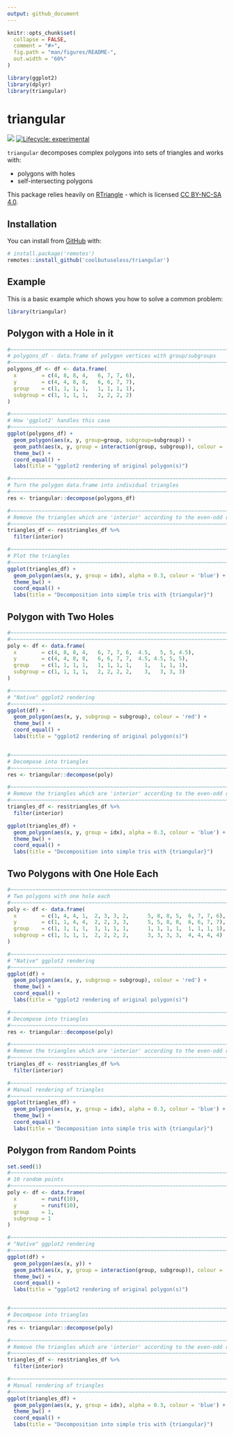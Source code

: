```yaml
---
output: github_document
---
```


<!-- README.md is generated from README.Rmd. Please edit that file -->

```r
knitr::opts_chunk$set(
  collapse = FALSE,
  comment = "#>",
  fig.path = "man/figures/README-",
  out.width = "60%"
)

library(ggplot2)
library(dplyr)
library(triangular)
```

# triangular

<!-- badges: start -->
![](https://img.shields.io/badge/cool-useless-green.svg)
[![Lifecycle: experimental](https://img.shields.io/badge/lifecycle-experimental-orange.svg)](https://www.tidyverse.org/lifecycle/#experimental)
<!-- badges: end -->

`triangular` decomposes complex polygons into sets of triangles and works with:

* polygons with holes
* self-intersecting polygons

This package relies heavily on [RTriangle](https://cran.r-project.org/package=RTriangle) - 
which is licensed [CC BY-NC-SA 4.0](https://creativecommons.org/licenses/by-nc-sa/4.0).

## Installation

You can install from [GitHub](https://github.com/coolbutuseless/triangular) with:

``` r
# install.package('remotes')
remotes::install_github('coolbutuseless/triangular')
```

## Example

This is a basic example which shows you how to solve a common problem:

```r
library(triangular)
```


## Polygon with a Hole in it

```r
#~~~~~~~~~~~~~~~~~~~~~~~~~~~~~~~~~~~~~~~~~~~~~~~~~~~~~~~~~~~~~~~~~~~~~~~~~~~~~
# polygons_df - data.frame of polygon vertices with group/subgroups
#~~~~~~~~~~~~~~~~~~~~~~~~~~~~~~~~~~~~~~~~~~~~~~~~~~~~~~~~~~~~~~~~~~~~~~~~~~~~~
polygons_df <- df <- data.frame(
  x        = c(4, 8, 8, 4,   6, 7, 7, 6),
  y        = c(4, 4, 8, 8,   6, 6, 7, 7),
  group    = c(1, 1, 1, 1,   1, 1, 1, 1),
  subgroup = c(1, 1, 1, 1,   2, 2, 2, 2)
)

#~~~~~~~~~~~~~~~~~~~~~~~~~~~~~~~~~~~~~~~~~~~~~~~~~~~~~~~~~~~~~~~~~~~~~~~~~~~~~
# How 'ggplot2' handles this case
#~~~~~~~~~~~~~~~~~~~~~~~~~~~~~~~~~~~~~~~~~~~~~~~~~~~~~~~~~~~~~~~~~~~~~~~~~~~~~
ggplot(polygons_df) +
  geom_polygon(aes(x, y, group=group, subgroup=subgroup)) +
  geom_path(aes(x, y, group = interaction(group, subgroup)), colour = 'red') +
  theme_bw() + 
  coord_equal() + 
  labs(title = "ggplot2 rendering of original polygon(s)")

#~~~~~~~~~~~~~~~~~~~~~~~~~~~~~~~~~~~~~~~~~~~~~~~~~~~~~~~~~~~~~~~~~~~~~~~~~~~~~
# Turn the polygon data.frame into individual triangles
#~~~~~~~~~~~~~~~~~~~~~~~~~~~~~~~~~~~~~~~~~~~~~~~~~~~~~~~~~~~~~~~~~~~~~~~~~~~~~
res <- triangular::decompose(polygons_df)

#~~~~~~~~~~~~~~~~~~~~~~~~~~~~~~~~~~~~~~~~~~~~~~~~~~~~~~~~~~~~~~~~~~~~~~~~~~~~~
# Remove the triangles which are 'interior' according to the even-odd rule
#~~~~~~~~~~~~~~~~~~~~~~~~~~~~~~~~~~~~~~~~~~~~~~~~~~~~~~~~~~~~~~~~~~~~~~~~~~~~~
triangles_df <- res$triangles_df %>%
  filter(interior)

#~~~~~~~~~~~~~~~~~~~~~~~~~~~~~~~~~~~~~~~~~~~~~~~~~~~~~~~~~~~~~~~~~~~~~~~~~~~~~
# Plot the triangles
#~~~~~~~~~~~~~~~~~~~~~~~~~~~~~~~~~~~~~~~~~~~~~~~~~~~~~~~~~~~~~~~~~~~~~~~~~~~~~
ggplot(triangles_df) +
  geom_polygon(aes(x, y, group = idx), alpha = 0.3, colour = 'blue') +
  theme_bw() + 
  coord_equal() + 
  labs(title = "Decomposition into simple tris with {triangular}")
```


## Polygon with Two Holes

```r
#~~~~~~~~~~~~~~~~~~~~~~~~~~~~~~~~~~~~~~~~~~~~~~~~~~~~~~~~~~~~~~~~~~~~~~~~~~~~~
#~~~~~~~~~~~~~~~~~~~~~~~~~~~~~~~~~~~~~~~~~~~~~~~~~~~~~~~~~~~~~~~~~~~~~~~~~~~~~
poly <- df <- data.frame(
  x        = c(4, 8, 8, 4,   6, 7, 7, 6,  4.5,   5, 5, 4.5),
  y        = c(4, 4, 8, 8,   6, 6, 7, 7,  4.5, 4.5, 5, 5),
  group    = c(1, 1, 1, 1,   1, 1, 1, 1,    1,   1, 1, 1),
  subgroup = c(1, 1, 1, 1,   2, 2, 2, 2,    3,   3, 3, 3)
)

#~~~~~~~~~~~~~~~~~~~~~~~~~~~~~~~~~~~~~~~~~~~~~~~~~~~~~~~~~~~~~~~~~~~~~~~~~~~~~
# "Native" ggplot2 rendering
#~~~~~~~~~~~~~~~~~~~~~~~~~~~~~~~~~~~~~~~~~~~~~~~~~~~~~~~~~~~~~~~~~~~~~~~~~~~~~
ggplot(df) +
  geom_polygon(aes(x, y, subgroup = subgroup), colour = 'red') + 
  theme_bw() + 
  coord_equal() + 
  labs(title = "ggplot2 rendering of original polygon(s)")


#~~~~~~~~~~~~~~~~~~~~~~~~~~~~~~~~~~~~~~~~~~~~~~~~~~~~~~~~~~~~~~~~~~~~~~~~~~~~~
# Decompose into triangles
#~~~~~~~~~~~~~~~~~~~~~~~~~~~~~~~~~~~~~~~~~~~~~~~~~~~~~~~~~~~~~~~~~~~~~~~~~~~~~
res <- triangular::decompose(poly)

#~~~~~~~~~~~~~~~~~~~~~~~~~~~~~~~~~~~~~~~~~~~~~~~~~~~~~~~~~~~~~~~~~~~~~~~~~~~~~
# Remove the triangles which are 'interior' according to the even-odd rule
#~~~~~~~~~~~~~~~~~~~~~~~~~~~~~~~~~~~~~~~~~~~~~~~~~~~~~~~~~~~~~~~~~~~~~~~~~~~~~
triangles_df <- res$triangles_df %>%
  filter(interior)

ggplot(triangles_df) +
  geom_polygon(aes(x, y, group = idx), alpha = 0.3, colour = 'blue') +
  theme_bw() + 
  coord_equal() + 
  labs(title = "Decomposition into simple tris with {triangular}")
```


## Two Polygons with One Hole Each

```r
#~~~~~~~~~~~~~~~~~~~~~~~~~~~~~~~~~~~~~~~~~~~~~~~~~~~~~~~~~~~~~~~~~~~~~~~~~~~~~
# Two polygons with one hole each
#~~~~~~~~~~~~~~~~~~~~~~~~~~~~~~~~~~~~~~~~~~~~~~~~~~~~~~~~~~~~~~~~~~~~~~~~~~~~~
poly <- df <- data.frame(
  x        = c(1, 4, 4, 1,  2, 3, 3, 2,      5, 8, 8, 5,  6, 7, 7, 6),
  y        = c(1, 1, 4, 4,  2, 2, 3, 3,      5, 5, 8, 8,  6, 6, 7, 7),
  group    = c(1, 1, 1, 1,  1, 1, 1, 1,      1, 1, 1, 1,  1, 1, 1, 1),
  subgroup = c(1, 1, 1, 1,  2, 2, 2, 2,      3, 3, 3, 3,  4, 4, 4, 4)
)

#~~~~~~~~~~~~~~~~~~~~~~~~~~~~~~~~~~~~~~~~~~~~~~~~~~~~~~~~~~~~~~~~~~~~~~~~~~~~~
# "Native" ggplot2 rendering
#~~~~~~~~~~~~~~~~~~~~~~~~~~~~~~~~~~~~~~~~~~~~~~~~~~~~~~~~~~~~~~~~~~~~~~~~~~~~~
ggplot(df) +
  geom_polygon(aes(x, y, subgroup = subgroup), colour = 'red') + 
  theme_bw() + 
  coord_equal() + 
  labs(title = "ggplot2 rendering of original polygon(s)")

#~~~~~~~~~~~~~~~~~~~~~~~~~~~~~~~~~~~~~~~~~~~~~~~~~~~~~~~~~~~~~~~~~~~~~~~~~~~~~
# Decompose into triangles
#~~~~~~~~~~~~~~~~~~~~~~~~~~~~~~~~~~~~~~~~~~~~~~~~~~~~~~~~~~~~~~~~~~~~~~~~~~~~~
res <- triangular::decompose(poly)

#~~~~~~~~~~~~~~~~~~~~~~~~~~~~~~~~~~~~~~~~~~~~~~~~~~~~~~~~~~~~~~~~~~~~~~~~~~~~~
# Remove the triangles which are 'interior' according to the even-odd rule
#~~~~~~~~~~~~~~~~~~~~~~~~~~~~~~~~~~~~~~~~~~~~~~~~~~~~~~~~~~~~~~~~~~~~~~~~~~~~~
triangles_df <- res$triangles_df %>%
  filter(interior)

#~~~~~~~~~~~~~~~~~~~~~~~~~~~~~~~~~~~~~~~~~~~~~~~~~~~~~~~~~~~~~~~~~~~~~~~~~~~~~
# Manual rendering of triangles
#~~~~~~~~~~~~~~~~~~~~~~~~~~~~~~~~~~~~~~~~~~~~~~~~~~~~~~~~~~~~~~~~~~~~~~~~~~~~~
ggplot(triangles_df) +
  geom_polygon(aes(x, y, group = idx), alpha = 0.3, colour = 'blue') +
  theme_bw() +
  coord_equal() + 
  labs(title = "Decomposition into simple tris with {triangular}")
```


## Polygon from Random Points

```r
set.seed(1)
#~~~~~~~~~~~~~~~~~~~~~~~~~~~~~~~~~~~~~~~~~~~~~~~~~~~~~~~~~~~~~~~~~~~~~~~~~~~~~
# 10 random points
#~~~~~~~~~~~~~~~~~~~~~~~~~~~~~~~~~~~~~~~~~~~~~~~~~~~~~~~~~~~~~~~~~~~~~~~~~~~~~
poly <- df <- data.frame(
  x        = runif(10),
  y        = runif(10),
  group    = 1,
  subgroup = 1
)

#~~~~~~~~~~~~~~~~~~~~~~~~~~~~~~~~~~~~~~~~~~~~~~~~~~~~~~~~~~~~~~~~~~~~~~~~~~~~~
# "Native" ggplot2 rendering
#~~~~~~~~~~~~~~~~~~~~~~~~~~~~~~~~~~~~~~~~~~~~~~~~~~~~~~~~~~~~~~~~~~~~~~~~~~~~~
ggplot(df) +
  geom_polygon(aes(x, y)) +
  geom_path(aes(x, y, group = interaction(group, subgroup)), colour = 'red') +
  theme_bw() + 
  coord_equal() + 
  labs(title = "ggplot2 rendering of original polygon(s)")


#~~~~~~~~~~~~~~~~~~~~~~~~~~~~~~~~~~~~~~~~~~~~~~~~~~~~~~~~~~~~~~~~~~~~~~~~~~~~~
# Decompose into triangles
#~~~~~~~~~~~~~~~~~~~~~~~~~~~~~~~~~~~~~~~~~~~~~~~~~~~~~~~~~~~~~~~~~~~~~~~~~~~~~
res <- triangular::decompose(poly)

#~~~~~~~~~~~~~~~~~~~~~~~~~~~~~~~~~~~~~~~~~~~~~~~~~~~~~~~~~~~~~~~~~~~~~~~~~~~~~
# Remove the triangles which are 'interior' according to the even-odd rule
#~~~~~~~~~~~~~~~~~~~~~~~~~~~~~~~~~~~~~~~~~~~~~~~~~~~~~~~~~~~~~~~~~~~~~~~~~~~~~
triangles_df <- res$triangles_df %>%
  filter(interior)

#~~~~~~~~~~~~~~~~~~~~~~~~~~~~~~~~~~~~~~~~~~~~~~~~~~~~~~~~~~~~~~~~~~~~~~~~~~~~~
# Manual rendering of triangles
#~~~~~~~~~~~~~~~~~~~~~~~~~~~~~~~~~~~~~~~~~~~~~~~~~~~~~~~~~~~~~~~~~~~~~~~~~~~~~
ggplot(triangles_df) +
  geom_polygon(aes(x, y, group = idx), alpha = 0.3, colour = 'blue') +
  theme_bw() + 
  coord_equal() + 
  labs(title = "Decomposition into simple tris with {triangular}")
```


